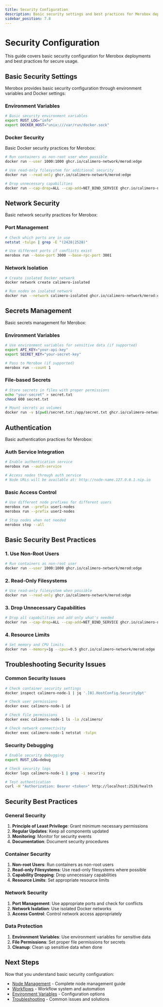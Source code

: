 ```yaml
---
title: Security Configuration
description: Basic security settings and best practices for Merobox deployments.
sidebar_position: 7.8
---
```


# Security Configuration

This guide covers basic security configuration for Merobox deployments and best
practices for secure usage.

## Basic Security Settings

Merobox provides basic security configuration through environment variables and
Docker settings:

### Environment Variables

```bash
# Basic security environment variables
export RUST_LOG="info"
export DOCKER_HOST="unix:///var/run/docker.sock"
```

### Docker Security

Basic Docker security practices for Merobox:

```bash
# Run containers as non-root user when possible
docker run --user 1000:1000 ghcr.io/calimero-network/merod:edge

# Use read-only filesystem for additional security
docker run --read-only ghcr.io/calimero-network/merod:edge

# Drop unnecessary capabilities
docker run --cap-drop=ALL --cap-add=NET_BIND_SERVICE ghcr.io/calimero-network/merod:edge
```

## Network Security

Basic network security practices for Merobox:

### Port Management

```bash
# Check which ports are in use
netstat -tulpn | grep -E "(2428|2528)"

# Use different ports if conflicts exist
merobox run --base-port 3000 --base-rpc-port 3001
```

### Network Isolation

```bash
# Create isolated Docker network
docker network create calimero-isolated

# Run nodes on isolated network
docker run --network calimero-isolated ghcr.io/calimero-network/merod:edge
```

## Secrets Management

Basic secrets management for Merobox:

### Environment Variables

```bash
# Use environment variables for sensitive data (if supported)
export API_KEY="your-api-key"
export SECRET_KEY="your-secret-key"

# Pass to Merobox (if supported)
merobox run --count 1
```

### File-based Secrets

```bash
# Store secrets in files with proper permissions
echo "your-secret" > secret.txt
chmod 600 secret.txt

# Mount secrets as volumes
docker run -v $(pwd)/secret.txt:/app/secret.txt ghcr.io/calimero-network/merod:edge
```

## Authentication

Basic authentication practices for Merobox:

### Auth Service Integration

```bash
# Enable authentication service
merobox run --auth-service

# Access nodes through auth service
# Node URLs will be available at: http://node-name.127.0.0.1.nip.io
```

### Basic Access Control

```bash
# Use different node prefixes for different users
merobox run --prefix user1-nodes
merobox run --prefix user2-nodes

# Stop nodes when not needed
merobox stop --all
```

## Basic Security Best Practices

### 1. Use Non-Root Users

```bash
# Run containers as non-root user
docker run --user 1000:1000 ghcr.io/calimero-network/merod:edge
```

### 2. Read-Only Filesystems

```bash
# Use read-only filesystem when possible
docker run --read-only ghcr.io/calimero-network/merod:edge
```

### 3. Drop Unnecessary Capabilities

```bash
# Drop all capabilities and add only what's needed
docker run --cap-drop=ALL --cap-add=NET_BIND_SERVICE ghcr.io/calimero-network/merod:edge
```

### 4. Resource Limits

```bash
# Set memory and CPU limits
docker run --memory=1g --cpus=0.5 ghcr.io/calimero-network/merod:edge
```

## Troubleshooting Security Issues

### Common Security Issues

```bash
# Check container security settings
docker inspect calimero-node-1 | jq '.[0].HostConfig.SecurityOpt'

# Check user permissions
docker exec calimero-node-1 id

# Check file permissions
docker exec calimero-node-1 ls -la /calimero/

# Check network connectivity
docker exec calimero-node-1 netstat -tulpn
```

### Security Debugging

```bash
# Enable security debugging
export RUST_LOG=debug

# Check security logs
docker logs calimero-node-1 | grep -i security

# Test authentication
curl -H "Authorization: Bearer <token>" http://localhost:2528/health
```

## Security Best Practices

### General Security

1. **Principle of Least Privilege**: Grant minimum necessary permissions
2. **Regular Updates**: Keep all components updated
3. **Monitoring**: Monitor for security events
4. **Documentation**: Document security procedures

### Container Security

1. **Non-root Users**: Run containers as non-root users
2. **Read-only Filesystems**: Use read-only filesystems where possible
3. **Capability Dropping**: Drop unnecessary capabilities
4. **Resource Limits**: Set appropriate resource limits

### Network Security

1. **Port Management**: Use appropriate ports and check for conflicts
2. **Network Isolation**: Use isolated Docker networks
3. **Access Control**: Control network access appropriately

### Data Protection

1. **Environment Variables**: Use environment variables for sensitive data
2. **File Permissions**: Set proper file permissions for secrets
3. **Cleanup**: Clean up sensitive data when done

## Next Steps

Now that you understand basic security configuration:

- [Node Management](./node-management) - Complete node management guide
- [Workflows](./workflows) - Workflow system and automation
- [Environment Variables](./environment-variables) - Configuration options
- [Troubleshooting](./troubleshooting) - Common issues and solutions
